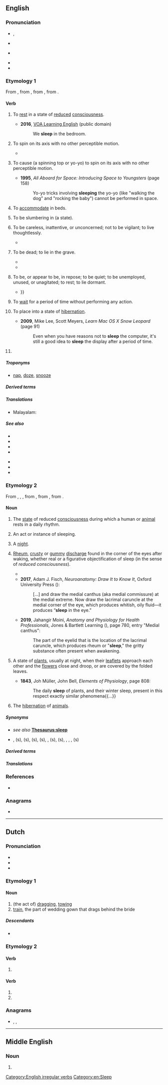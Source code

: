 ==English==
{{wikipedia}}

===Pronunciation===
* {{a|RP}} {{enPR|slēp}}, {{IPA|en|/sliːp/}}
* {{audio|en|En-uk-to sleep.ogg|Audio (RP; “to sleep”)}}
* {{a|GA}} {{IPA|en|/slip/}}
* {{audio|en|En-us-sleep.ogg|Audio (GA)}}
* {{rhymes|en|iːp|s=1}}

===Etymology 1===
From {{inh|en|enm|slepen}}, from {{inh|en|ang|slǣpan}}, from {{inh|en|gmw-pro|*slāpan}}, from {{inh|en|gem-pro|*slēpaną}}.

====Verb====
{{en-verb|sleeps|sleeping|slept}}

# {{lb|en|intransitive}} To [[rest]] in a state of [[reduce]]d [[consciousness]].
#: {{ux|en|You should '''sleep''' eight hours a day.}}
#* '''2016''', [https://web.archive.org/web/20170930001420/https://learningenglish.voanews.com/a/lets-learn-english-lesson-5-where-are-you/3168971.html VOA Learning English] (public domain)
#*: We '''sleep''' in the bedroom.
#*:: {{audio|en|We sleep in the bedroom.ogg|Audio (US)}}
# {{lb|en|intransitive|of a [[spinning top]] or [[yo-yo]]}} To spin on its axis with no other perceptible motion.
#: {{ux|en|When a top is '''sleeping''', it is spinning but not [[precessing]].}}
#* {{quote-book|en|year=1854|author=Anne E. Baker|title=Glossary of Northamptonshire Words and Phrases|passage=''A top '''sleeps''' when it moves with such velocity, and spins so smoothly, that its motion is imperceptible.''}}
# {{lb|en|transitive}} To cause (a spinning top or yo-yo) to spin on its axis with no other perceptible motion.
#* '''1995''', ''All Aboard for Space: Introducing Space to Youngsters'' (page 158)
#*: Yo-yo tricks involving '''sleeping''' the yo-yo (like "walking the dog" and "rocking the baby") cannot be performed in space.
# {{lb|en|transitive}} To [[accommodate]] in beds.
#: {{ux|en|This caravan can '''sleep''' four people comfortably.}}
# {{lb|en|transitive}} To be slumbering in (a state).
#: {{ux|en|to '''sleep''' a dreamless sleep}}
# {{lb|en|intransitive}} To be careless, inattentive, or unconcerned; not to be vigilant; to live thoughtlessly.
#* {{RQ:Atterbury Fourteen Sermons|chapter=A Sermon Preach'd in the Guild-Hall Chapel, London, Sept. 28. 1706. Being the Day of the Election of the Right Honourable the Lord Mayor.|date=28 September 1706|page=407|passage=We '''ſleep''' over our Happineſs, Great as it is, and want to be rous'd into a quick and thankful ſenſe of it, either by an actual Change of Circumſtances, or by a Compariſon of our Own caſe with that of other Men.}}
# {{lb|en|intransitive}} To be dead; to lie in the grave.
#* {{RQ:King James Version|1 Thessalonians|4|14|page=1445|column=2|passage=For if we beleeue that Ieſus died, and roſe againe: euen ſo them alſo which '''ſleepe''' in Ieſus, will God bring with him.}}
#* {{RQ:Haggard She|passage=It was that of a man in advanced life, with a long grizzled beard, and also robed in white, probably the husband of the lady, who, after surviving her many years, came at the last to '''sleep''' once more for good and all beside her.}}
# {{lb|en|intransitive}} To be, or appear to be, in repose; to be quiet; to be unemployed, unused, or unagitated; to rest; to lie dormant.
#: {{ux|en|a question '''sleeps''' for the present; the law '''sleeps'''}}
#* {{RQ:Shakespeare Merchant of Venice|act=V|scene=i|page=182|column=2|passage=How ſweet the moone-light '''ſleepes''' vpon this banke,{{...}}}}
# {{lb|en|computing|intransitive}} To [[wait]] for a period of time without performing any action.
#: {{ux|en|After a failed connection attempt, the program '''sleeps''' for 5 seconds before trying again.}}
# {{lb|en|computing|transitive}} To place into a state of [[hibernation]].
#* '''2009''', Mike Lee, Scott Meyers, ''Learn Mac OS X Snow Leopard'' (page 91)
#*: Even when you have reasons not to '''sleep''' the computer, it's still a good idea to '''sleep''' the display after a period of time.
# {{tea room sense|en|y=2020|m=August}} {{lb|en|transitive}} {{rfdef|en}}
#: {{ux|en|'''Sleep''' your way to good health.}}
#: {{ux|en|He hoped to '''sleep''' his troubles away.}}

=====Troponyms=====
* {{sense|rest in a state of reduced consciousness}} [[nap]], [[doze]], [[snooze]]

=====Derived terms=====
{{col3|en
|how can you sleep at night
|besleep
|coldsleep
|forsleep
|hypersleep
|outsleep
|oversleep
|undersleep
|sleep around
|sleep-at-noon
|sleep in
|sleep like a baby
|sleep like a log
|sleep off
|sleep on
|sleep out
|sleep over
|sleep rough
|sleep together
|sleep with
|sleep with the fishes
|Sleeping Beauty
|sleeping bag
|sleeping pill
|sleepwalk
}}

=====Translations=====
{{trans-top|to rest in state of reduced consciousness}}
{{multitrans|data=
* Afrikaans: {{tt+|af|slaap}}
* Albanian: {{tt+|sq|fle}}
* Aleut: {{tt|ale|sagakux}}
* Ahom: {{tt|aho|𑜃𑜨𑜃𑜫}}
* Aiton: {{tt|aio|ꩫွꩫ်}}
* Andi: {{t|ani|кьихинну}}
* Arabic: {{tt|ar|نَامَ}}
*: Egyptian Arabic: {{tt|arz|نام|tr=nām}}
*: Moroccan Arabic: {{tt|ary|نعس|tr=nʕas}}, {{tt|ary|رقد|tr=rqad}}
* Aramaic:
*: Classical Syriac: {{tt|syc|ܕܡܟ|tr=dəmeḵ}}, {{tt|syc|ܢܡ|tr=nām}}
* Armenian: {{tt+|hy|քնել}}, {{tt+|hy|ննջել}}, {{tt+|hy|նիրհել}}
* Aromanian: {{tt|rup|dormu}}
* Assamese: {{tt|as|শো}}
* Asturian: {{tt+|ast|dormir}}, {{tt+|ast|adormir}}
* Avar: {{t|av|кьижизе}}
* Azerbaijani: {{tt+|az|yatmaq}}
* Balantak: {{t|blz|royot}}
* Bashkir: {{tt|ba|йоҡлау|sc=Cyrl}}, {{q|Eastern}} {{t|ba|йоҡтау}}
* Basque: {{tt|eu|lo}} {{tt|eu|egin}}
* Belarusian: {{tt+|be|спаць|impf}}
* Bengali: {{tt|bn|শোয়া|sc=Beng}}
* Breton: {{tt+|br|kousket}}
* Bulgarian: {{tt+|bg|спя|impf}}
* Burmese: {{tt+|my|အိပ်|sc=Mymr}}
* Catalan: {{tt+|ca|dormir}}
* Chakma: {{t-needed|ccp}}
* Chechen: {{tt|ce|тхъанг|sc=Cyrl}}
* Cherokee: {{t|chr|ᎦᏟᎭ}}
* Cheyenne: {{t|chy|-énome}}
* Chickasaw: {{tt|cic|nosi}}
* Chinese:
*: Cantonese: {{tt|yue|睏|sc=Hani}}, {{tt|yue|瞓|tr=fan3|sc=Hani}}, {{tt|yue|睏覺|sc=Hani}}, {{tt|yue|困觉|sc=Hani}}, {{tt|yue|瞓覺|sc=Hani}}, {{tt|yue|𰥛觉|tr=fan3 gaau3|sc=Hani}}
*: Gan: {{tt|gan|睏|tr=kun3|sc=Hani}}, {{tt|gan|睏覺|sc=Hani}}, {{tt|gan|困觉|tr=kun3 'gau4|sc=Hani}}
*: Hakka: {{tt|hak|睡目|tr=soi-muk|sc=Hani}}
*: Mandarin: {{tt+|cmn|睡覺|sc=Hani}}, {{tt+|cmn|睡觉|tr=shuìjiào|sc=Hani}}, {{tt+|cmn|眠|tr=mián|sc=Hani}}
*: Min Dong: {{tt|cdo|睏|tr=káung|sc=Hani}}
*: Min Nan: {{tt+|nan|睏|tr=khùn|sc=Hani}}
*: Wu: {{tt|wuu|睏|tr=khun|sc=Hani}}, {{tt|wuu|睏覺|sc=Hani}}, {{tt|wuu|困觉|tr=khun kau|sc=Hani}}
* Chukchi: {{tt|ckt|йыԓӄэтык|tr=jyḷqėtyk}}
* Chuvash: {{tt|cv|ҫывӑр}}
* Classical Nahuatl: {{tt|nci|cochi}}
* Crimean Tatar: {{tt|crh|yuqlamaq}}
* Czech: {{tt+|cs|spát|impf}}
* Dalmatian: {{tt|dlm|dormer}}
* Danish: {{tt+|da|sove}}
* Dutch: {{tt+|nl|slapen}}
* Egyptian: {{t-egy|qdd|h=qd-d:d:N33C-D5}}, {{t-egy|sḏr|h=s-Dr:r-A55}}
* Elfdalian: {{tt|ovd|såvå}}
* Esperanto: {{tt+|eo|dormi}}
* Estonian: {{tt+|et|magama}}
* Evenki: {{t|evn|а-}}
* Faroese: {{tt+|fo|sova}}
* Finnish: {{tt+|fi|nukkua}}
* French: {{tt+|fr|dormir}}
* Friulian: {{tt|fur|durmî}}
* Galician: {{tt+|gl|durmir}}
* Gallurese: {{tt|sdn|drummí}}
* Gamilaraay: {{tt|kld|baabili}}
* Georgian: {{tt|ka|ძილი|sc=Geor}}
* German: {{tt+|de|schlafen}}
*: Alemannic German: {{tt|gsw|schlaaffe}}, {{tt|gsw|schlooffe}}, {{tt|gsw|schlofe}}, {{tt|gsw|schlaafä}}, {{tt|gsw|schloafen}}, {{tt|gsw|schlàfu}}
* Gothic: {{tt|got|𐍃𐌻𐌴𐍀𐌰𐌽}}
* Greek: {{tt+|el|κοιμάμαι}}
*: Ancient: {{tt|grc|καθεύδω}}, {{tt|grc|κοιμάομαι}}, {{tt|grc|κνώσσω}}, {{tt|grc|εὕδω}}, {{tt|grc|δαρθάνω}} {{qualifier|Epic}}
* Greenlandic: {{tt|kl|sinippoq}}
* Gujarati: {{tt|gu|ઊંઘવું}}
* Haitian Creole: {{tt|ht|dòmi}}
* Hawaiian: {{tt|haw|moe}}, {{tt|haw|hiamoe}}
* Hebrew: {{tt+|he|יָשֵׁן|tr=yashén|sc=Hebr}}
* Higaonon: {{t|mba|hiduga}}
* Hindi: {{tt+|hi|सोना|sc=Deva}}
* Hungarian: {{tt+|hu|alszik}}
* Ibanag: {{t|ibg|katurug}}
* Icelandic: {{tt+|is|sofa}}
* Ido: {{tt+|io|dormar}}
* Indonesian: {{tt+|id|tidur}}
* Interlingua: {{tt|ia|dormir}}
* Irish: {{tt|ga|codail}}
* Istro-Romanian: {{tt|ruo|durmi}}
* Italian: {{tt+|it|dormire}}
* Iu Mien: {{tt|ium|bueix}}
* Japanese: {{tt+|ja|寝る|tr=ねる, neru}}, {{tt+|ja|眠る|tr=ねむる, nemuru}}, {{tt|ja|お休みになる|tr=おやすみになる, o-yasumi ni naru}} {{qualifier|honorific}}
* Jarai: {{tt|jra|pĭt}}
* Javanese: {{t+|jv|turu}}
* Jingpho: {{tt|kac|yup}}
* Karo Batak: {{t|btx|medem}}
* Kashubian: {{t|csb|spac}}
* Kazakh: {{tt|kk|ұйықтау}}
* Khmer: {{tt+|km|ដេក}}
* Khün: {{tt|khn|ᨶᩬᩁ}}
* Korean: {{tt+|ko|자다}}, {{tt+|ko|잠자다}}, {{tt+|ko|주무시다}} {{qualifier|honorific}}
* Kumyk: {{tt|kum|юхламакъ}}
* Kurdish:
*: Central Kurdish: {{tt+|ckb|خەوتن}}, {{tt|ckb|نووستِن}}
*: Laki: {{tt|lki|ھوەتِن}}
*: Northern Kurdish: {{tt+|kmr|nivistin}}, {{tt+|kmr|raketin}}, {{tt+|kmr|razan}}, {{tt+|kmr|veketin}}, {{tt+|kmr|xewtin}}
*: Southern Kurdish: {{tt|sdh|خەفتِن}}
* Kyrgyz: {{tt+|ky|укта}}
* Lao: {{tt|lo|ນອນ}}
* Latgalian: {{tt|ltg|gulēt}}
* Latin: {{tt+|la|dormiō}}, {{tt|la|cubō}}
* Latvian: {{tt+|lv|gulēt}}, {{tt|lv|dusēt}} {{qualifier|poetic}}
* Lenape:
*: Unami: {{tt|unm|kawi}}
* Limburgish: {{tt+|li|slaope}}
{{trans-mid}}
* Lithuanian: {{tt+|lt|miegoti}}
* Livonian: {{tt|liv|maggõ}}
* Lombard: {{t+|lmo|dormì}}, {{t|lmo|durmì}}
* Low German: {{tt+|nds|slapen}}
* Luxembourgish: {{tt|lb|schlofen}}
* Lü: {{tt|khb|ᦓᦸᧃ}}
* Macedonian: {{tt|mk|спие|impf}}
* Malay: {{tt+|ms|tidur}}
* Malayalam: {{t+|ml|ഉറങ്ങുക}}
* Maltese: {{tt|mt|raqad}}
* Manado Malay: {{tt|xmm|tidor}}
* Manchu: {{t|mnc|ᠠᠮᡤᠠᠮᠪᡳ}}
* Maori: {{tt+|mi|moe}}, {{tt|mi|korohiko}} {{qualifier|restlessly}}, {{tt|mi|moe takarerewa}} {{qualifier|lightly}}, {{tt|mi|moe toropuku}} {{qualifier|restlessly}}, {{tt|mi|kaihewa}} {{qualifier|uneasily}}, {{tt|mi|kaikaru}}
* Marathi: {{tt+|mr|झोपणे}}, {{tt|mr|निजणे}}
* Mirandese: {{tt|mwl|drumir}}
* Mongolian: {{tt+|mn|унтах}}
* Mòcheno: {{tt|mhn|schloven}}
* Nanai: {{t|gld|ао-}}
* Navajo: {{tt|nv|ałhosh}}
* Neapolitan: {{tt|nap|dormì}}, {{tt|nap|dorme}}
* Nepali: {{tt|ne|सुत्नु|sc=Deva}}
* Norman: {{tt|nrf|dormi}}
* North Frisian: {{qualifier|Mooring dialect}} {{tt|frr|släipe}}, {{tt|frr|sliip}} {{qualifier|Sylt}}
* Northern Sami: {{tt|se|oađđit}}
* Northern Thai: {{tt|nod|ᨶᩬᩁ}}
* Norwegian: {{tt+|no|sove}}
* Occitan: {{tt+|oc|dormir}}
* Old Church Slavonic:
*: Cyrillic: {{tt|cu|съпати|impf|sc=Cyrs}}
* Old East Slavic: {{tt|orv|съпати|impf|sc=Cyrs}}
* Old English: {{tt|ang|sƿefan}}
* Old French: {{tt|fro|dormir}}
* Old Javanese: {{t|kaw|turu}}
* Old Turkic: {{t|otk| 𐰆𐰑𐰃|tr=udï-}}
* Oriya: {{t+|or|ନିଦ୍ରାଯିବା}}
* Ossetian: {{t|os|хуыссын}}
* Ottoman Turkish: {{t|ota|اویومق|tr=uyumak}}
* Pashto: {{tt|ps|اوده کېدل|tr=udǝ́ kedǝ́l}}
* Pela: {{t|bxd|ja̠p⁵⁵}}
* Persian: {{tt+|fa|خوابیدن|tr=xâbidan|sc=fa-Arab}}, {{tt+|fa|خفتن|tr=xoftan|sc=fa-Arab}}
* Pipil: {{tt|ppl|kuchi}}, {{tt|ppl|cuchi}}
* Polish: {{tt+|pl|spać|impf}}
* Portuguese: {{tt+|pt|dormir}}
* Punjabi: {{tt+|pa|ਸੌਣਾ}}
* Quechua: {{tt+|qu|puñuy}}, {{tt|qu|puñui}}
* Rapa Nui: {{tt|rap|moe}}
* Rohingya: {{t-needed|rhg}}
* Romanian: {{tt+|ro|dormi}}
* Romansch: {{tt|rm|durmir}}
* Russian: {{tt+|ru|спать|impf}}, {{tt+|ru|поспа́ть|pf}}
* Samoan: {{tt|sm|moe}}
* Sanskrit: {{tt+|sa|स्वपिति}}, {{tt|sa|सस्ति}}, {{tt+|sa|निद्राति}}, {{tt+|sa|द्रायति}}, {{tt|sa|प्रस्वपिति}}
* Sardinian:
*: Campidanese: {{tt|sc|dòrmiri}}
* Sassarese: {{tt|sdc|drummí}}
* Scottish Gaelic: {{tt|gd|caidil}}
* Serbo-Croatian:
*: Cyrillic: {{tt|sh|спавати|impf|sc=Cyrl}}, {{tt|sh|спати|impf|sc=Cyrl}}
*: Roman: {{tt+|sh|spavati|impf}}, {{tt+|sh|spati|impf}}
* Shan: {{tt+|shn|ၼွၼ်း}}
* Shor: {{tt|cjs|узурға|tr=uzurğa}}
* Sicilian: {{tt+|scn|dòrmiri}}
* Simalungun Batak: {{t|bts|modom}}
* Sinhalese: {{tt|si|නිදියනවා|sc=Sinh}}, {{tt|si|බුදියනවා|sc=Sinh}}, {{tt|si|නින්ද|sc=Sinh}}
* Slovak: {{tt+|sk|spať|impf}}
* Slovene: {{tt+|sl|spati|impf}}
* Sorbian:
*: Lower Sorbian: {{tt|dsb|spaś|impf}}
*: Upper Sorbian: {{tt|hsb|spać|impf}}
* Spanish: {{tt+|es|dormir}}
* Sundanese: {{tt|su|kulem}}
* Swahili: {{tt|sw|kulala}}
* Swedish: {{tt+|sv|sova}}
* Sylheti: {{tt|syl|ꠢꠥꠔꠣ}}
* Tagalog: {{tt|tl|matulog}}
* Tai Dam: {{tt|blt|ꪙꪮꪙ}}
* Tajik: {{tt+|tg|хобидан}}
* Tamil: {{tt+|ta|தூங்கு}}
* Tatar: {{tt+|tt|йокларга}}
* Tausug: {{t|tsg|tūg}}
* Telugu: {{tt+|te|నిద్రించు|sc=Telu}}, {{tt|te|కునుకుట|sc=Telu}}
* Thai: {{tt+|th|นอน}}, {{tt+|th|หลับ}}
* Tibetan: {{tt|bo|ཉལ་བ|sc=Tibt}}, {{tt|bo|གཟིམ་པ|sc=Tibt}}
* Toba Batak: {{t|bbc|modom}}
* Tocharian B: {{tt|txb|klänts-}}
* Tongan: {{tt|to|mohe}}
* Turkish: {{tt+|tr|uyumak}}
* Turkmen: {{tt|tk|ýatmak}}, {{tt|tk|uklamak}}
* Tuvan: {{tt|tyv|удуур}}
* Udmurt: {{tt|udm|изьыны}}
* Ugaritic: {{tt|uga|𐎊𐎌𐎐}}
* Ukrainian: {{tt+|uk|спа́ти|impf}}, {{t|uk|поспа́ти|pf}}
* Urdu: {{tt|ur|سونا|tr=sonā|sc=ur-Arab}}
* Uyghur: {{tt|ug|ئۇخلىماق}}
* Uzbek: {{tt+|uz|uxlamoq}}
* Venetian: {{tt|vec|dormir}}
* Vietnamese: {{tt+|vi|ngủ}}, {{tt+|vi|ngủ gục}} {{qualifier|suddenly}}
* Walloon: {{tt+|wa|doirmi}}
* Waray-Waray: {{tt|war|katurog}}
* Welsh: {{tt+|cy|cysgu}}
* West Frisian: {{tt|fy|sliepe}}
* Western Bukidnon Manobo: {{t|mbb|lipezeng}}
* White Hmong: {{tt|mww|pw}}
* Wolio: {{t|wlo|kole}}
* Wolof: {{tt+|wo|nelaw}}
* Yakut: {{t|sah|утуй}}
* Yiddish: {{tt|yi|שלאָפֿן|sc=Hebr}}
* Yup'ik: {{tt|esu|qavartuq}}
* Zealandic: {{tt|zea|slaepe}}, {{tt|zea|meure}}
* Zhuang: {{tt|za|ninz}}
{{trans-bottom}}

{{trans-top|to accommodate}}
* Bulgarian: {{t+|bg|приютявам}}
* Dutch: {{tt|nl|te slapen leggen}}, {{tt+|nl|onderbrengen}}
* Finnish: {{tt|fi|[[olla]] ... [[nukkumapaikka]]a}}, {{tt|fi|[[voida]] [[majoittua]]}}, {{tt|fi|[[mahtua]] [[nukkua|nukkumaan]]}}, {{tt+|fi|majoittaa}}
* German: {{tt+|de|unterbringen}}
{{trans-mid}}
* Greek: {{tt+|el|κοιμίζω}}
* Japanese: {{tt+|ja|宿泊|tr=しゅくはくする, shukuhaku suru|alt=宿泊する}}
* Latvian: {{tt|lv|guldīt}}
}}<!-- close {{multitrans}} -->
* Malayalam: {{t+|ml|ഉറക്കുക}}
{{trans-bottom}}

=====See also=====
{{top2}}
* {{l|en|catnap}}
* {{l|en|rest}}
* {{l|en|shuteye}}
* {{l|en|sleeping}}
{{mid2}}
* {{l|en|slumber}}
* {{l|en|snooze}}
* {{l|en|zzz}}
{{bottom}}

===Etymology 2===
From {{inh|en|enm|slepe}}, {{m|enm|sleep}}, {{m|enm|sleepe}}, from {{inh|en|ang|slǣp||sleep}}, from {{inh|en|gmw-pro|*slāp}}, from {{inh|en|gem-pro|*slēpaz||sleep}}.

====Noun====
{{en-noun|~}}

# {{lb|en|uncountable}} The [[state]] of reduced [[consciousness]] during which a human or [[animal]] rests in a daily rhythm.
#: {{ux|en|I really need some '''sleep'''.}}
#: {{ux|en|We need to conduct an overnight '''sleep''' test to diagnose your '''sleep''' problem.}}
# {{lb|en|countable|informal}} An act or instance of sleeping.
#: {{ux|en|I’m just going to have a quick '''sleep'''.}}
# {{lb|en|informal|metonymically}} A [[night]].
#: {{usex|en|There are only three '''sleeps''' till Christmas!}}
# {{lb|en|uncountable}} [[rheum|Rheum]], [[crusty]] or [[gummy]] [[discharge]] found in the corner of the eyes after waking, whether real or a figurative objectification of sleep (in the sense of ''reduced consciousness'').
#: {{syn|en|sleepy|q1=informal|sleeper|q2=informal|sleepy dust|q3=informal|crusty|q4=slang|gound|q5=UK dialectal}}
#: {{ux|en|Wipe the '''sleep''' from your eyes.}}
#* {{quote-book|1=en|year=1886|translator=H.L. Br&aelig;kstad|author=Peter Christen Asbj&oslash;rnsen|authorlink=Peter Christen Asbj&oslash;rnsen|title=Folk and Fairy Tales|page=233|passage=When she had rubbed the '''sleep''' out of her eyes and wept till she was tired, she set out on her way and walked for many, many a day, till she at last came to a big mountain.}}
#* '''2017''', Adam J. Fisch, ''Neuroanatomy: Draw It to Know It'', Oxford University Press ({{ISBN|9780190498597}}):
#*: [...] and draw the medial canthus (aka medial commissure) at the medial extreme. Now draw the lacrimal caruncle at the medial corner of the eye, which produces whitish, oily fluid—it produces “'''sleep''' in the eye.”
#* '''2019''', Jahangir Moini, ''Anatomy and Physiology for Health Professionals'', Jones & Bartlett Learning ({{ISBN|9781284151978}}), page 780, entry "Medial canthus":
#*: The part of the eyelid that is the location of the lacrimal caruncle, which produces rheum or "'''sleep'''," the gritty substance often present when awakening.
# A state of [[plant]]s, usually at night, when their [[leaflet]]s approach each other and the [[flower]]s close and droop, or are covered by the folded leaves.
#: {{synonyms|en|nyctinasty|nyctitropism}}
#* '''1843''', Joh Müller, John Bell, ''Elements of Physiology'', page 808:
#*: The daily '''sleep''' of plants, and their winter sleep, present in this respect exactly similar phenomena{{...}}
# The [[hibernation]] of [[animal]]s.

=====Synonyms=====
* ''see also'' '''[[Thesaurus:sleep]]'''
* {{sense|mucus in the eyes}} {{l|en|sleepies}}, {{l|en|bed booger}}(s), {{l|en|eye bogey}}(s), {{l|en|eye bogie}}(s), {{l|en|eye booger}}(s), {{l|en|eye crust}}, {{l|en|eye goop}}(s), {{l|en|eye gunk}}(s), {{l|en|eye sand}}, {{l|en|eye-snot}}, {{l|en|eye snot}}, {{l|en|sleepy booger}}(s)

=====Derived terms=====
{{col4|en
|asleep
|beauty sleep
|big sleep
|biphasic sleep
|dead sleep
|deep sleep
|divided sleep
|dog sleep
|electrosleep
|go to sleep
|morning sleep
|orthodox sleep
|polyphasic sleep
|put to sleep
|REM sleep
|segmented sleep
|sleep apnea
|sleep-charged
|sleep debt
|sleep deprivation
|sleep disorder
|sleepful
|sleep-learning
|sleepless
|sleep mask
|sleep mode
|sleep of the just
|sleepover
|sleep paralysis
|sleep schedule
|sleep spindle
|sleeptalk
|sleepy
}}

=====Translations=====
{{trans-top|state of reduced consciousness}}
{{multitrans|data=
* Afrikaans: {{tt+|af|slaap}}
* Albanian: {{tt+|sq|gjumë|?}}
* Arabic: {{tt+|ar|نَوْم|m}}, {{tt+|ar|سِنَة|f}}
*: Egyptian Arabic: {{tt|arz|نوم|m|tr=nōm|sc=Arab}}, {{tt|arz|نومة|f|tr=nōma|sc=Arab}}
*: Moroccan Arabic: {{tt|ary|نعاس|tr=nʕās}}, {{tt|ary|رقاد|tr=rqād}}
* Aramaic:
*: Classical Syriac: {{tt|syc|ܫܢܬܐ|f|tr=šennəṯā}}, {{tt|syc|ܢܘܡܬܐ|f|tr=nawməṯā}}
*: Jewish Aramaic: {{tt|arc|שֵׁינְתָא|f|tr=šênəṯā|sc=Hebr}}, {{tt|arc|שִׁנְתָא|f|tr=šinṯā|sc=Hebr}}
* Archi: {{t|aqc|набкӏ}}
* Armenian: {{tt+|hy|քուն}}
* Aromanian: {{tt|rup|somnu}}
* Assamese: {{t|as|টোপনি}}
* Asturian: {{tt|ast|sueñu|m}}
* Azerbaijani: {{tt+|az|yuxu}}
* Baluchi: {{tt|bal|واب|tr=wáb}}
* Basque: {{tt|eu|lo}}
* Belarusian: {{tt|be|сон|m}}
* Breton: {{tt+|br|hun|m}}, {{tt+|br|kousk|m}}
* Bulgarian: {{tt+|bg|сън|m}}
* Catalan: {{tt+|ca|son|m}}
* Chechen: {{t|ce|наб}}
* Chichewa: {{tt|ny|tulo}}
* Chinese:
*: Cantonese: {{tt|yue|睏|sc=Hani}}, {{tt|yue|困|sc=Hani}}, {{tt|yue|瞓|tr=fan3|sc=Hani}}, {{tt|yue|睡眠|tr=seoi6 min4|sc=Hani}}
*: Hakka: {{tt|hak|睡眠|tr=soi-mìn|sc=Hani}}, {{tt|hak|睡目|tr=soi-muk|sc=Hani}}
*: Mandarin: {{tt+|cmn|睡覺|sc=Hani}}, {{tt+|cmn|睡觉|tr=shuìjiào|sc=Hani}}, {{tt+|cmn|睡眠|tr=shuìmián|sc=Hani}}
*: Min Nan: {{tt+|nan|睏|sc=Hani}}, {{tt|nan|困|tr=khùn|sc=Hani}}, {{tt+|nan|睏眠|sc=Hani}}, {{tt|nan|困眠|tr=khùn-bîn|sc=Hani}}, {{tt+|nan|睡眠|tr=sūi-bîn}}
* Cornish: {{tt|kw|kosk|m}}
* Crimean Tatar: {{tt|crh|yuqu}}
* Czech: {{tt+|cs|spánek|m}}
* Dalmatian: {{tt|dlm|samno}}
* Danish: {{tt+|da|søvn|c}}
* Dutch: {{tt+|nl|slaap|m}}
* Egyptian: {{t-egy|qdd|m|h=qd-d:d:nw-ir}}
* Elfdalian: {{tt|ovd|swemmen|m}}
* Esperanto: {{tt|eo|dormo}}
* Estonian: {{tt+|et|uni}}
* Evenki: {{t|evn|ами}}
* Faroese: {{tt|fo|svøvnur|m}}
* Finnish: {{tt+|fi|uni}}
* French: {{tt+|fr|sommeil|m}}
* Friulian: {{tt|fur|sium|m}}
* Galician: {{t+|gl|sono|m}}
* Georgian: {{tt|ka|ძილი|sc=Geor}}
* German: {{tt+|de|Schlaf|m}}
* Gothic: {{tt|got|𐍃𐌻𐌴𐍀𐍃|m}}
* Greek: {{tt+|el|ύπνος|m}}
*: Ancient: {{tt|grc|ὕπνος|m}}
* Haitian Creole: {{tt|ht|dòmi}}, {{tt|ht|sòmey}}
* Hawaiian: {{tt|haw|hiamoe}}
* Hebrew: {{tt+|he|שינה|f|tr=sheiná}}
* Hindi: {{tt+|hi|नींद|f}}, {{tt+|hi|निद्रा|f}}
* Hungarian: {{tt+|hu|alvás}}
* Icelandic: {{tt+|is|svefn|m}}
* Ido: {{tt+|io|dormo}}
* Ilocano: {{tt|ilo|turog}}
* Indonesian: {{tt+|id|tidur}}
* Interlingua: {{tt|ia|somno}}
* Irish: {{tt|ga|suan|m}}, {{tt|ga|codladh|m}}
* Italian: {{tt+|it|sonno|m}}
* Japanese: {{tt+|ja|眠り|tr=ねむり, nemuri}}, {{tt+|ja|睡眠|tr=すいみん, suimin}}
* Kamta: {{cog|rkt|নিন্দ}}, {{cog|rkt|ঘুম}}
* Kazakh: {{tt|kk|ұйқы}}
* Khmer: {{tt|km|ដំណើរដេកលក់|tr=dɑmnaə deɛk lʊək|sc=Khmr}}
* Korean: {{tt+|ko|잠}}
* Kurdish:
*: Central Kurdish: {{tt+|ckb|خەو}}
*: Laki: {{tt+|lki|خاو}}
*: Northern Kurdish: {{tt+|kmr|xew|f}}
*: Southern Kurdish: {{tt+|sdh|خەو}}
{{trans-mid}}
* Kyrgyz: {{tt+|ky|уйку}}
* Ladino: {{tt|lad|esfuenyo}}, {{tt|lad|eshfuenyo}} {{qualifier|Istanbul|Izmir}}
* Lao: {{tt|lo|ໄສຍາດ}}
* Latgalian: {{tt|ltg|mīgs}}
* Latin: {{tt|la|somnus|m}}, {{tt|la|sopor|m}} {{qualifier|deep slumber}}
* Latvian: {{tt|lv|miegs|m}}
* Lithuanian: {{tt|lt|miegas|m}}
* Low German: {{tt|nds|Slaap}}
* Macedonian: {{tt|mk|сон|m}}
* Malay: {{tt+|ms|tidur}}
* Malayalam: {{t+|ml|ഉറക്കം}}
* Maltese: {{tt|mt|irqad}}
* Manchu: {{t|mnc|ᠠᠮᡠ}}
* Maori: {{tt+|mi|moe}}
* Marathi: {{tt|mr|नीद|f}}, {{tt|mr|झोप|f}}
* Mazanderani: {{tt|mzn|خو|tr=xu}}
* Middle Persian: {{tt|pal|𐭧𐭥𐭠𐭡|tr=xwāb|sc=Phli}}
* Mongolian: {{tt+|mn|нойр|sc=Cyrl}}
* Nahuatl: {{tt|nah|cochina}}
* Nanai: {{t|gld|ами}}
* Neapolitan: {{tt|nap|suonno}}
* North Frisian: {{qualifier|Föhr-Amrum dialect}} {{tt|frr|sliap|m}}
* Norwegian: {{tt+|no|søvn|m}}
* Occitan: {{tt+|oc|sòm|m}}
* Old Church Slavonic:
*: Cyrillic: {{tt|cu|сънъ|m}}
* Old East Slavic: {{tt|orv|сънъ|m}}
* Old English: {{tt|ang|slǣp}}
* Old Norse: {{tt|non|svefn|m}}
* Old Turkic: {{tt|otk|𐰆|tr=u}}
* Persian: {{tt+|fa|خواب|tr=xvâb, xâb|sc=fa-Arab}}
* Plautdietsch: {{tt+|pdt|Schlop|m}}
* Polish: {{tt+|pl|sen|m}}
* Portuguese: {{tt+|pt|sono|m}}
* Romanian: {{tt+|ro|somn|n}}
* Romansch: {{tt|rm|sien|m}}, {{tt|rm|sön|m}}
* Russian: {{tt+|ru|сон|m}}
* Sanskrit: {{tt+|sa|निद्रा|f}}, {{tt|sa|स्वप|f}}, {{tt+|sa|स्वाप|f}}
* Sardinian: {{tt|sc|sonnu|m}}
* Scottish Gaelic: {{tt|gd|cadal|m}}
* Serbo-Croatian: {{tt+|sh|san|m}}, {{tt|sh|сан|m}}
* Sicilian: {{tt+|scn|sonnu|m}}
* Slovak: {{tt|sk|spánok|m}}
* Slovene: {{tt|sl|spanec|m}}
* Sotho: {{tt+|st|robala}}
* Spanish: {{tt+|es|sueño|m}}
* Sudovian: {{tt|xsv|maigas}}
* Sumerian: {{tt|sux|𒅇|tr=u<sub>3</sub>|ts=u}}
* Swahili: {{tt+|sw|usingizi}}
* Swedish: {{tt+|sv|sömn|c}}
* Sylheti: {{t|syl|ꠘꠤꠖ}}, {{cog|syl|ꠊꠥꠝ}}
* Tagalog: {{tt|tl|tulog}}
* Tamil: {{tt+|ta|உறக்கம்|sc=Taml}}, {{tt+|ta|தூக்கம்}}
* Telugu: {{tt+|te|నిద్ర}}
* Thai: {{tt+|th|นิทรา}}
* Tibetan: {{tt|bo|གཉིད|sc=Tibt}}
* Tocharian B: {{tt|txb|ṣpane}}
* Turkish: {{tt+|tr|uyku}}
* Turkmen: {{tt|tk|uky}}
* Tuvan: {{tt|tyv|уйгу}}
* Udi: {{t|udi|непӏ}}
* Ukrainian: {{tt+|uk|сон|m}}
* Urdu: {{tt|ur|نیند|f|tr=nīnd|sc=ur-Arab}}
* Uzbek: {{tt+|uz|uyqu}}
* Venetian: {{tt|vec|sono|m}}
* Walloon: {{tt+|wa|soumey|m}}, {{tt+|wa|doirmaedje|m}}, {{tt|wa|essoctaedje|m}}
* Welsh: {{tt+|cy|cwsg|m}}
* West Frisian: {{tt|fy|sliep}}
* Yakut: {{tt|sah|уу|sc=Cyrl}}
* Yiddish: {{tt|yi|שלאָף|m}}
{{trans-bottom}}

{{trans-top|informal: act or instance of sleeping}}
* Arabic: {{tt|ar|نَوْمَة|f}}
* Finnish: {{tt+|fi|uni|alt=unet|p}}
* German: {{tt+|de|Schlaf|m}}, {{tt+|de|Schläfchen|n}}, {{tt+|de|Nachtruhe|f}}
* Gothic: {{tt|got|𐍃𐌻𐌴𐍀𐍃|m}}
* Greek: {{tt+|el|ύπνος|m}}
* Italian: {{tt+|it|sonno|m}}
{{trans-mid}}
* Japanese: {{tt|ja|仮眠|tr=かみん, kamin}}
* Malayalam: {{t+|ml|ഉറക്കം}}
* Portuguese: {{tt+|pt|sono|m}}
* Romanian: {{tt+|ro|somn|n}}
* Russian: {{tt+|ru|сон|m}}
* Swedish: {{tt+|sv|sovande|n}} {{qualifier|the act}}, {{tt+|sv|sömn|c}} {{qualifier|the instance}}, {{tt+|sv|tupplur|c}} {{qualifier|brief instance}}
* Telugu: {{tt+|te|కునుకు}}
{{trans-bottom}}

{{trans-top-also|substance found in the corner of the eyes (gound), sometimes as a figurative objectification of sleep}}
* Ancient Greek: {{tt|grc|λήμη|f}}
* Arabic: {{tt|ar|غَمَص}} {{qualifier|semiliquid}}, {{tt|ar|رَمَص}} {{qualifier|solid}}
*: Egyptian Arabic: {{tt|arz|عماص|tr=ʿumāṣ, ʿemāṣ|sc=Arab}}
* Armenian: {{tt+|hy|ճպուռ}}
* Asturian: {{tt+|ast|llagaña|f}}
* Bulgarian: {{tt|bg|гурла|f|sc=Cyrl}}
* Catalan: {{tt|ca|lleganya|f}}, {{tt|ca|llaganya|f}}
* Cebuano: {{tt|ceb|muta}}
* Cherokee: {{tt|chr|ᎦᎸᏗ|sc=Cher}}
* Chinese:
*: Cantonese: {{tt|yue|眼屎|tr=ngaan5 si2|sc=Hani}}
*: Hakka: {{tt|hak|目屎|tr=muk-sṳ́|sc=Hani}}
*: Mandarin: {{tt+|cmn|眼屎|tr=yǎnshǐ|sc=Hani}}, {{tt+|cmn|眵|tr=chī}}
*: Min Nan: {{tt+|nan|目屎膏|tr=ba̍k-sái-ko|sc=Hani}}
* Czech: {{tt|cs|ospalky|p}}
* Danish: {{tt+|da|søvn|c}}
* Dupaningan Agta: {{tt|duo|mitak}}
* Dutch: {{tt+|nl|slaap|m}}
* Esperanto: {{t-needed|eo}}
* Finnish: {{tt+|fi|rähmä}}, {{tt+|fi|unihiekka}}
* French: {{tt+|fr|chassie|f}}
* Galician: {{tt|gl|carraña|f}}, {{tt+|gl|lagaña|f}}, {{tt+|gl|lepa|f}}, {{tt|gl|remela|f}}
* Georgian: {{tt|ka|წირპლი|sc=Geor}}
* German: {{tt+|de|Schlaf|m}}, {{tt|de|Schlaf in den Augen|m}}, {{tt|de|Schlafsand|m}}, {{tt+|de|Augenbutter|f}}, {{tt|de|Augenschleim|m}}, {{tt|de|Matzel|f}} {{q|colloquial, regional}}, {{tt+|de|Groikerl|n}} {{q|Austrian, dialectal}}, {{tt|de|Schlafkörnchen|n-p}}, {{tt|de|Augenpopel|m}} {{q|colloquial}}
* Greek: {{tt+|el|τσίμπλα|f}}
*: Ancient Greek: {{tt|grc|λήμη|f}}
* Gujarati: {{tt|gu|ચીપડો}}, {{tt|gu|પીયો}}
* Hawaiian: {{tt|haw|maka piapia}}
* Hungarian: {{tt+|hu|csipa}}
* Icelandic: {{tt|is|stírur|n-p}}
{{trans-mid}}
* Indonesian: {{t-needed|id}}
* Irish: {{tt|ga|sramaí|m-p}}, {{tt|ga|brach|m}}
* Italian: {{tt+|it|cispa|f}}
* Japanese: {{tt+|ja|目脂|tr=めやに, meyani}}, {{tt|ja|目糞|tr=めくそ, mekuso}}, {{tt|ja|目垢|tr=めあか, meaka}}
* Korean: {{tt|ko|눈곱}}
* Kurdish:
*: Central Kurdish: {{tt|ckb|ڕیپۆق}}
*: Southern Kurdish: {{tt|sdh|ڕیپِگ}}
* Latin: {{tt|la|grāmiae|f-p}}
* Latvian: {{tt|lv|miegs|m}}
* Malay: {{tt|ms|tahi mata}}
* Maori: {{tt|mi|pīkaru}}, {{tt|mi|pīkari}}
* Navajo: {{tt|nv|nákʼeeshchąąʼ}}
* Osage: {{tt|osa|įcólą}}
* Persian: {{tt+|fa|ژفک|tr=žafk}}
* Portuguese: {{tt+|pt|remela|f}}, {{tt+|pt|ramela|f}}
* Romanian: {{tt+|ro|urdoare|f}}, {{tt+|ro|puchină|f}}
* Russian: {{tt+|ru|сон|m-s}}, {{tt|ru|глазная слизь}}
* Sicilian: {{tt+|scn|ariddu|m}}
* Slovak: {{tt|sk|karpiny|f-p}}
* Spanish: {{tt+|es|legaña|f}}, {{tt+|es|lagaña|f}}, {{tt+|es|chele|m}} {{q|El Salvador|Guatemala|Honduras}}, {{tt|es|chelito|m}} {{q|colloquial, El Salvador}}
* Swedish: {{tt|sv|morgongrus|n}}, {{tt+|sv|godmorgon|n}}, {{tt+|sv|gomorron|n}}, {{tt+|sv|sömn|c}}
* Tagalog: {{tt+|tl|muta}}
* Tamil: {{t-needed|ta}}
* Telugu: {{tt|te|నిద్ర మత్తు}}
* Ternate: {{t|tft|pete}}
* Thai: {{tt+|th|ขี้ตา|tr=khîi taa}}
* Turkish: {{tt+|tr|çapak}}
* Venetian: {{tt|vec|sgarbeła|f}}
* Vietnamese: {{tt+|vi|ghèn}}
* Welsh: {{tt|cy|môl|m}}
}}<!-- close {{multitrans}} -->
{{trans-bottom}}

===References===
* {{R:OED2}}

===Anagrams===
* {{anagrams|en|a=eelps|LEEPs|Leeps|Lepes|peels|speel}}

[[Category:English irregular verbs]]
[[Category:en:Sleep]]

----

==Dutch==

===Pronunciation===
* {{IPA|nl|/sleːp/}}
* {{audio|nl|Nl-sleep.ogg|Audio}}
* {{rhymes|nl|eːp|s=1}}

===Etymology 1===
{{rfe|nl}}

====Noun====
{{nl-noun|m|-en|sleepje}}

# (the act of) [[dragging]], [[towing]]
# [[train]], the part of wedding gown that drags behind the bride

=====Descendants=====
* {{desc|pap|sleep|bor=1}} {{q|dated}}

===Etymology 2===
{{nonlemma}}

====Verb====
{{head|nl|verb form}}

# {{nl-verb form of|n=sg|t=past|m=ind|slijpen}}

====Verb====
{{head|nl|verb form}}

# {{nl-verb form of|p=1|n=sg|t=pres|m=ind|slepen}}
# {{nl-verb form of|m=imp|slepen}}

===Anagrams===
* {{l|nl|slepe}}, {{l|nl|speel}}, {{l|nl|spele}}

----

==Middle English==
<!--this Middle English entry was created using Template:new enm entry-->

===Noun===
{{enm-noun|-}}

# {{alt form|enm|slepe}}